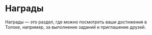 # Награды

Награды — это раздел, где можно посмотреть ваши достижения в Толоке, например, за выполнение заданий и приглашение друзей.
